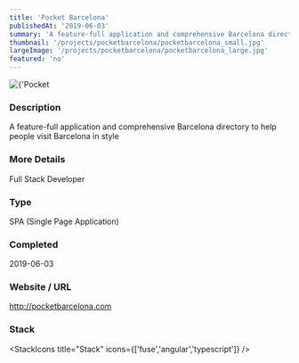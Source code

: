 ```yaml
---
title: 'Pocket Barcelona'
publishedAt: '2019-06-03'
summary: 'A feature-full application and comprehensive Barcelona directory to help people visit Barcelona in style'
thumbnail: '/projects/pocketbarcelona/pocketbarcelona_small.jpg'
largeImage: '/projects/pocketbarcelona/pocketbarcelona_large.jpg'
featured: 'no'
---
```


<div className="relative w-full h-[400px] sm:h-[600px] md:h-[760px] lg:h-[920px]">
  <Image
    alt={'Pocket Barcelona'}
    src={'/projects/pocketbarcelona/pocketbarcelona.jpg'}
    sizes="(max-width: 640px) 100%, 100%"
    fill={true}
    priority
    style={{
      objectFit: 'contain'
    }}
  />
</div>

### Description

A feature-full application and comprehensive Barcelona directory to help people visit Barcelona in style

### More Details

Full Stack Developer

### Type

SPA (Single Page Application)


### Completed
2019-06-03

### Website / URL
http://pocketbarcelona.com


### Stack

<StackIcons
  title="Stack"
  icons={['fuse','angular','typescript']}
  />
